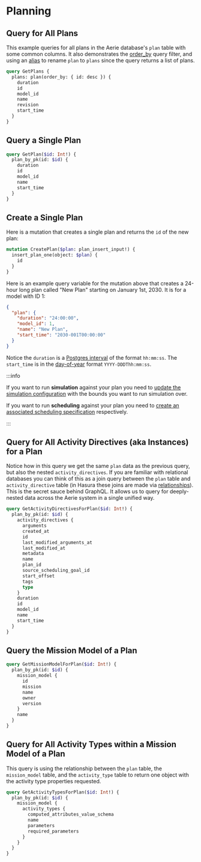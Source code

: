 # Planning

## Query for All Plans

This example queries for all plans in the Aerie database's `plan` table with some common columns. It also demonstrates the [order_by](https://hasura.io/docs/latest/queries/postgres/sorting/#the-order_by-argument) query filter, and using an [alias](https://hasura.io/docs/latest/queries/postgres/variables-aliases-fragments-directives/#using-aliases) to rename `plan` to `plans` since the query returns a list of plans.

```graphql
query GetPlans {
  plans: plan(order_by: { id: desc }) {
    duration
    id
    model_id
    name
    revision
    start_time
  }
}
```

## Query a Single Plan

```graphql
query GetPlan($id: Int!) {
  plan_by_pk(id: $id) {
    duration
    id
    model_id
    name
    start_time
  }
}
```

## Create a Single Plan

Here is a mutation that creates a single plan and returns the `id` of the new plan:

```graphql
mutation CreatePlan($plan: plan_insert_input!) {
  insert_plan_one(object: $plan) {
    id
  }
}
```

Here is an example query variable for the mutation above that creates a 24-hour long plan called "New Plan" starting on January 1st, 2030. It is for a model with ID 1:

```json
{
  "plan": {
    "duration": "24:00:00",
    "model_id": 1,
    "name": "New Plan",
    "start_time": "2030-001T00:00:00"
  }
}
```

Notice the `duration` is a [Postgres interval](https://www.postgresqltutorial.com/postgresql-tutorial/postgresql-interval/) of the format `hh:mm:ss`.
The `start_time` is in the [day-of-year](https://nsidc.org/data/user-resources/help-center/day-year-doy-calendar) format `YYYY-DDDThh:mm:ss`.

:::info

If you want to run **simulation** against your plan you need to [update the simulation configuration](../simulation#update-a-simulation-configuration) with the bounds you want to run simulation over.

If you want to run **scheduling** against your plan you need to [create an associated scheduling specification](../../scheduling#create-scheduling-specification) respectively.

:::

## Query for All Activity Directives (aka Instances) for a Plan

Notice how in this query we get the same `plan` data as the previous query, but also the nested `activity_directives`. If you are familiar with relational databases you can think of this as a join query between the `plan` table and `activity_directive` table (in Hasura these joins are made via [relationships](https://hasura.io/learn/graphql/hasura/relationships/)). This is the secret sauce behind GraphQL. It allows us to query for deeply-nested data across the Aerie system in a single unified way.

```graphql
query GetActivityDirectivesForPlan($id: Int!) {
  plan_by_pk(id: $id) {
    activity_directives {
      arguments
      created_at
      id
      last_modified_arguments_at
      last_modified_at
      metadata
      name
      plan_id
      source_scheduling_goal_id
      start_offset
      tags
      type
    }
    duration
    id
    model_id
    name
    start_time
  }
}
```

## Query the Mission Model of a Plan

```graphql
query GetMissionModelForPlan($id: Int!) {
  plan_by_pk(id: $id) {
    mission_model {
      id
      mission
      name
      owner
      version
    }
    name
  }
}
```

## Query for All Activity Types within a Mission Model of a Plan

This query is using the relationship between the `plan` table, the `mission_model` table, and the `activity_type` table to return one object with the activity type properties requested.

```graphql
query GetActivityTypesForPlan($id: Int!) {
  plan_by_pk(id: $id) {
    mission_model {
      activity_types {
        computed_attributes_value_schema
        name
        parameters
        required_parameters
      }
    }
  }
}
```

